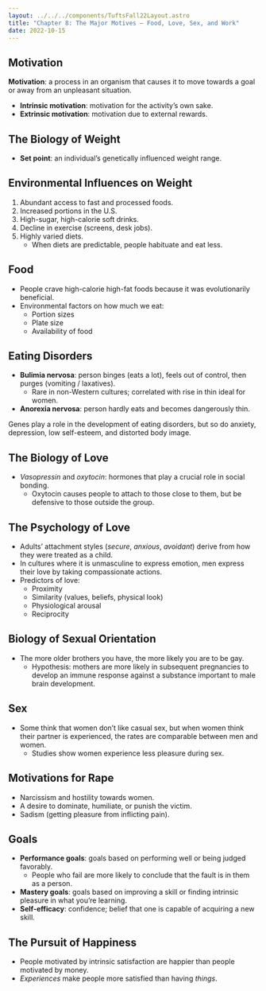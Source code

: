 ```yaml
---
layout: ../../../components/TuftsFall22Layout.astro
title: "Chapter 8: The Major Motives — Food, Love, Sex, and Work"
date: 2022-10-15
---
```


## Motivation

**Motivation**: a process in an organism that causes it to move towards a goal or away from an unpleasant situation. 

- **Intrinsic motivation**: motivation for the activity’s own sake. 
- **Extrinsic motivation**: motivation due to external rewards. 

## The Biology of Weight

- **Set point**: an individual’s genetically influenced weight range. 

## Environmental Influences on Weight

1. Abundant access to fast and processed foods. 
2. Increased portions in the U.S. 
3. High-sugar, high-calorie soft drinks. 
4. Decline in exercise (screens, desk jobs). 
5. Highly varied diets. 
	- When diets are predictable, people habituate and eat less. 


## Food

- People crave high-calorie high-fat foods because it was evolutionarily beneficial. 
- Environmental factors on how much we eat: 
	- Portion sizes
	- Plate size
	- Availability of food


## Eating Disorders

- **Bulimia nervosa**: person binges (eats a lot), feels out of control, then purges (vomiting / laxatives). 
	- Rare in non-Western cultures; correlated with rise in thin ideal for women. 
- **Anorexia nervosa**: person hardly eats and becomes dangerously thin. 

Genes play a role in the development of eating disorders, but so do anxiety, depression, low self-esteem, and distorted body image. 


## The Biology of Love

- *Vasopressin* and *oxytocin*: hormones that play a crucial role in social bonding. 
	- Oxytocin causes people to attach to those close to them, but be defensive to those outside the group. 


## The Psychology of Love

- Adults’ attachment styles (*secure*, *anxious*, *avoidant*) derive from how they were treated as a child. 
- In cultures where it is unmasculine to express emotion, men express their love by taking compassionate actions. 
- Predictors of love: 
	- Proximity
	- Similarity (values, beliefs, physical look)
	- Physiological arousal
	- Reciprocity


## Biology of Sexual Orientation

- The more older brothers you have, the more likely you are to be gay. 
	- Hypothesis: mothers are more likely in subsequent pregnancies to develop an immune response against a substance important to male brain development. 


## Sex

- Some think that women don’t like casual sex, but when women think their partner is experienced, the rates are comparable between men and women. 
	- Studies show women experience less pleasure during sex. 


## Motivations for Rape

- Narcissism and hostility towards women. 
- A desire to dominate, humiliate, or punish the victim. 
- Sadism (getting pleasure from inflicting pain). 


## Goals

- **Performance goals**: goals based on performing well or being judged favorably. 
	- People who fail are more likely to conclude that the fault is in them as a person. 
- **Mastery goals**: goals based on improving a skill or finding intrinsic pleasure in what you’re learning. 
- **Self-efficacy**: confidence; belief that one is capable of acquiring a new skill. 


## The Pursuit of Happiness

- People motivated by intrinsic satisfaction are happier than people motivated by money. 
- *Experiences* make people more satisfied than having *things*. 